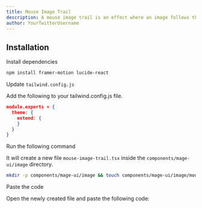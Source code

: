 ```yaml
---
title: Mouse Image Trail
description: A mouse image trail is an effect where an image follows the cursor, leaving a dynamic trail that fades out smoothly, creating an interactive and engaging visual experience.
author: YourTwitterUsername
---
```


<ComponentPreview name="image-mouse-image-trail--docs" />

## Installation

<Steps>
<Step>Install dependencies</Step>

```bash
npm install framer-motion lucide-react
```

<Step>Update `tailwind.config.js`</Step>

Add the following to your tailwind.config.js file.

```json
module.exports = {
  theme: {
    extend: {
    }
  }
}
```

<Step>Run the following command</Step>

It will create a new file `mouse-image-trail.tsx` inside the `components/mage-ui/image` directory.

```bash 
mkdir -p components/mage-ui/image && touch components/mage-ui/image/mouse-image-trail.tsx
```

<Step>Paste the code</Step> 

Open the newly created file and paste the following code:

```jsx file=<rootDir>/mage-ui/image/mouse-image-trail.tsx

```
</Steps>


